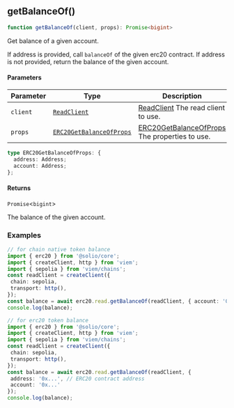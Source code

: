 <a id="getBalanceOf"></a>

## getBalanceOf()

```ts copy
function getBalanceOf(client, props): Promise<bigint>
```

Get balance of a given account.

If address is provided, call `balanceOf` of the given erc20 contract.
If address is not provided, return the balance of the given account.

#### Parameters

| Parameter | Type | Description |
| ------ | ------ | ------ |
| `client` | [`ReadClient`](../../types.mdx#ReadClient) | [ReadClient](../../types.mdx#ReadClient) The read client to use. |
| `props` | [`ERC20GetBalanceOfProps`](get-balance-of.mdx#ERC20GetBalanceOfProps) | [ERC20GetBalanceOfProps](get-balance-of.mdx#ERC20GetBalanceOfProps) The properties to use. |

<a id="ERC20GetBalanceOfProps"></a>

```ts copy
type ERC20GetBalanceOfProps: {
  address: Address;
  account: Address;
};
```

#### Returns

`Promise`&lt;`bigint`&gt;

The balance of the given account.

### Examples

```ts copy filename="erc20.ts"
// for chain native token balance
import { erc20 } from '@solio/core';
import { createClient, http } from 'viem';
import { sepolia } from 'viem/chains';
const readClient = createClient({
 chain: sepolia,
 transport: http(),
});
const balance = await erc20.read.getBalanceOf(readClient, { account: '0x...' });
console.log(balance);
```

```ts copy filename="erc20.ts"
// for erc20 token balance
import { erc20 } from '@solio/core';
import { createClient, http } from 'viem';
import { sepolia } from 'viem/chains';
const readClient = createClient({
 chain: sepolia,
 transport: http(),
});
const balance = await erc20.read.getBalanceOf(readClient, {
 address: '0x...', // ERC20 contract address
 account: '0x...'
});
console.log(balance);
```
